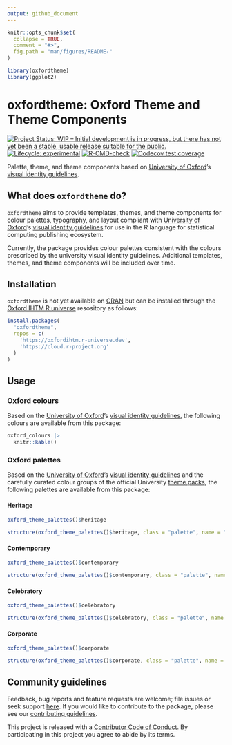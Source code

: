 ```yaml
---
output: github_document
---
```


<!-- README.md is generated from README.Rmd. Please edit that file -->

```r
knitr::opts_chunk$set(
  collapse = TRUE,
  comment = "#>",
  fig.path = "man/figures/README-"
)

library(oxfordtheme)
library(ggplot2)
```

# oxfordtheme: Oxford Theme and Theme Components

<!-- badges: start -->
[![Project Status: WIP – Initial development is in progress, but there has not yet been a stable, usable release suitable for the public.](https://www.repostatus.org/badges/latest/wip.svg)](https://www.repostatus.org/#wip)
[![Lifecycle: experimental](https://img.shields.io/badge/lifecycle-experimental-orange.svg)](https://lifecycle.r-lib.org/articles/stages.html#experimental)
[![R-CMD-check](https://github.com/OxfordIHTM/oxfordtheme/actions/workflows/R-CMD-check.yaml/badge.svg)](https://github.com/OxfordIHTM/oxfordtheme/actions/workflows/R-CMD-check.yaml)
[![Codecov test coverage](https://codecov.io/gh/OxfordIHTM/oxfordtheme/branch/main/graph/badge.svg)](https://app.codecov.io/gh/OxfordIHTM/oxfordtheme?branch=main)
<!-- badges: end -->

Palette, theme, and theme components based on [University of Oxford](https://ox.ac.uk)'s [visual identity guidelines](https://communications.web.ox.ac.uk/communications-resources/visual-identity/identity-guidelines). 

## What does `oxfordtheme` do?

`oxfordtheme` aims to provide templates, themes, and theme components for colour palettes, typography, and layout compliant with [University of Oxford](https://ox.ac.uk)'s [visual identity guidelines](https://communications.web.ox.ac.uk/communications-resources/visual-identity/identity-guidelines).for use in the R language for statistical computing publishing ecosystem.

Currently, the package provides colour palettes consistent with the colours prescribed by the university visual identity guidelines. Additional templates, themes, and theme components will be included over time.

## Installation

`oxfordtheme` is not yet available on [CRAN](https://cran.r-project.org) but can be installed through the [Oxford IHTM R universe](https://oxfordihtm.r-universe.dev) resository as follows:

```R
install.packages(
  "oxfordtheme", 
  repos = c(
    'https://oxfordihtm.r-universe.dev', 
    'https://cloud.r-project.org'
  )
)
```

## Usage

### Oxford colours

Based on the [University of Oxford](https://ox.ac.uk)'s [visual identity guidelines](https://communications.web.ox.ac.uk/communications-resources/visual-identity/identity-guidelines), the following colours are available from this package:

```r
oxford_colours |>
  knitr::kable()
```

### Oxford palettes

Based on the [University of Oxford](https://ox.ac.uk)'s [visual identity guidelines](https://communications.web.ox.ac.uk/communications-resources/visual-identity/identity-guidelines) and the carefully curated colour groups of the official University [theme packs](https://communications.web.ox.ac.uk/communications-resources/visual-identity/identity-guidelines/theme-packs), the following palettes are available from this package:

#### Heritage

```r
oxford_theme_palettes()$heritage
```

```r
structure(oxford_theme_palettes()$heritage, class = "palette", name = "heritage")
```

#### Contemporary

```r
oxford_theme_palettes()$contemporary
```

```r
structure(oxford_theme_palettes()$contemporary, class = "palette", name = "contemporary")
```

#### Celebratory

```r
oxford_theme_palettes()$celebratory
```

```r
structure(oxford_theme_palettes()$celebratory, class = "palette", name = "celebratory")
```

#### Corporate

```r
oxford_theme_palettes()$corporate
```

```r
structure(oxford_theme_palettes()$corporate, class = "palette", name = "corporate")
```


## Community guidelines

Feedback, bug reports and feature requests are welcome; file issues or seek support [here](https://github.com/OxfordIHTM/oxfordtheme/issues). If you would like to contribute to the package, please see our [contributing guidelines](https://oxford-ihtm.io/oxfordtheme/CONTRIBUTING.html).

This project is released with a [Contributor Code of Conduct](https://oxford-ihtm.io/oxfordtheme/CODE_OF_CONDUCT.html). By participating in this project you agree to abide by its terms.
